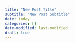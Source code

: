 ```yaml
---
title: "New Post Title"
subtitle: "New Post Subtitle"
date: today
categories: []
date-modified: last-modified
draft: true
---
```

